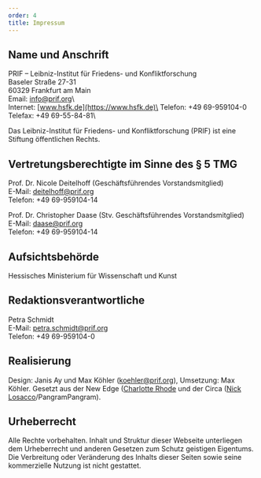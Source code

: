 ```yaml
---
order: 4
title: Impressum
---
```


## Name und Anschrift

PRIF – Leibniz-Institut für Friedens- und Konfliktforschung\
Baseler Straße 27-31\
60329 Frankfurt am Main\
Email: [info@prif.org](mailto:info@prif.org)\  
Internet: [www.hsfk.de](https://www.hsfk.de)\
Telefon: +49 69-959104-0\
Telefax: +49 69-55-84-81\

Das Leibniz-Institut für Friedens- und Konfliktforschung (PRIF) ist eine Stiftung öffentlichen Rechts. 

## Vertretungsberechtigte im Sinne des § 5 TMG 

Prof. Dr. Nicole Deitelhoff (Geschäftsführendes Vorstandsmitglied)\
E-Mail: [deitelhoff@prif.org](mailto:deitelhoff@prif.org)\
Telefon: +49 69-959104-14

Prof. Dr. Christopher Daase (Stv. Geschäftsführendes Vorstandsmitglied)\
E-Mail: [daase@prif.org](mailto:daase@prif.org)\
Telefon: +49 69-959104-14 

## Aufsichtsbehörde

Hessisches Ministerium für Wissenschaft und Kunst 

## Redaktionsverantwortliche

Petra Schmidt\
E-Mail: [petra.schmidt@prif.org](mailto:petra.schmidt@prif.org)\
Telefon: +49 69-959104-0

## Realisierung

Design: Janis Ay und Max Köhler ([koehler@prif.org](mailto:koehler@prif.org)), Umsetzung: Max Köhler. Gesetzt aus der New Edge ([Charlotte Rhode](https://charlotterohde.de/typefaces/) und der Circa ([Nick Losacco](https://www.nicklosacco.com/)/PangramPangram).

## Urheberrecht

Alle Rechte vorbehalten. Inhalt und Struktur dieser Webseite unterliegen dem Urheberrecht und anderen Gesetzen zum Schutz geistigen Eigentums. Die Verbreitung oder Veränderung des Inhalts dieser Seiten sowie seine kommerzielle Nutzung ist nicht gestattet.
